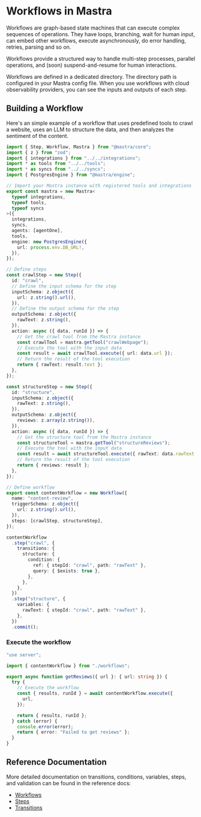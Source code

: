 # Workflows in Mastra

Workflows are graph-based state machines that can execute complex sequences of operations. They have loops, branching, wait for human input, can embed other workflows, execute asynchronously, do error handling, retries, parsing and so on.

Workflows provide a structured way to handle multi-step processes, parallel operations, and (soon) suspend-and-resume for human interactions.

Workflows are defined in a dedicated directory. The directory path is configured in your Mastra config file. When you use workflows with cloud observability providers, you can see the inputs and outputs of each step.

## Building a Workflow

Here's an simple example of a workflow that uses predefined tools to crawl a website, uses an LLM to structure the data, and then analyzes the sentiment of the content.

```ts filename="src/mastra/blueprints/index.ts" showLineNumbers copy
import { Step, Workflow, Mastra } from "@mastra/core";
import { z } from "zod";
import { integrations } from "../../integrations";
import * as tools from "../../tools";
import * as syncs from "../../syncs";
import { PostgresEngine } from "@mastra/engine";

// Import your Mastra instance with registered tools and integrations
export const mastra = new Mastra<
  typeof integrations,
  typeof tools,
  typeof syncs
>({
  integrations,
  syncs,
  agents: [agentOne],
  tools,
  engine: new PostgresEngine({
    url: process.env.DB_URL!,
  }),
});

// Define steps
const crawlStep = new Step({
  id: "crawl",
  // Define the input schema for the step
  inputSchema: z.object({
    url: z.string().url(),
  }),
  // Define the output schema for the step
  outputSchema: z.object({
    rawText: z.string(),
  }),
  action: async ({ data, runId }) => {
    // Get the crawl tool from the Mastra instance
    const crawlTool = mastra.getTool("crawlWebpage");
    // Execute the tool with the input data
    const result = await crawlTool.execute({ url: data.url });
    // Return the result of the tool execution
    return { rawText: result.text };
  },
});

const structureStep = new Step({
  id: "structure",
  inputSchema: z.object({
    rawText: z.string(),
  }),
  outputSchema: z.object({
    reviews: z.array(z.string()),
  }),
  action: async ({ data, runId }) => {
    // Get the structure tool from the Mastra instance
    const structureTool = mastra.getTool("structureReviews");
    // Execute the tool with the input data
    const result = await structureTool.execute({ rawText: data.rawText });
    // Return the result of the tool execution
    return { reviews: result };
  },
});

// Define workflow
export const contentWorkflow = new Workflow({
  name: "content-review",
  triggerSchema: z.object({
    url: z.string().url(),
  }),
  steps: [crawlStep, structureStep],
});

contentWorkflow
  .step("crawl", {
    transitions: {
      structure: {
        condition: {
          ref: { stepId: "crawl", path: "rawText" },
          query: { $exists: true },
        },
      },
    },
  })
  .step("structure", {
    variables: {
      rawText: { stepId: "crawl", path: "rawText" },
    },
  })
  .commit();
```

### Execute the workflow

```ts filename="src/actions.ts" showLineNumbers copy
"use server";

import { contentWorkflow } from "./workflows";

export async function getReviews({ url }: { url: string }) {
  try {
    // Execute the workflow
    const { results, runId } = await contentWorkflow.execute({
      url,
    });

    return { results, runId };
  } catch (error) {
    console.error(error);
    return { error: "Failed to get reviews" };
  }
}
```

## Reference Documentation

More detailed documentation on transitions, conditions, variables, steps, and validation can be found in the reference docs:

- [Workflows](../reference/workflows/workflow.mdx)
- [Steps](../reference/workflows/step.mdx)
- [Transitions](../reference/workflows/transition.mdx)
